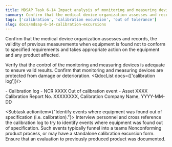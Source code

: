 ```yaml
---
title: MDSAP Task 6-14 Impact analysis of monitoring and measuring device found out of specifications
summary: Confirm that the medical device organization assesses and records, the validity of previous measurements when equipment is found not to conform to specified requirements and takes appropriate action on the equipment and any product affected. Verify that the control of the monitoring and measuring devices is adequate to ensure valid results. Confirm that monitoring and measuring devices are protected from damage or deterioration.
tags: ['calibration', 'calibration excursion', 'out of tolerance']
slug: docs/mdsap-6-14-calibration-excursions
---
```


<RegLang>
Confirm that the medical device organization assesses and records, the validity of previous measurements when equipment is found not to conform to specified requirements and takes appropriate action on the equipment and any product affected.

Verify that the control of the monitoring and measuring devices is adequate to ensure valid results. Confirm that monitoring and measuring devices are protected from damage or deterioration.
</RegLang>
<QdocList docs={['calibration log']}/>

<ReportLang>
- Calibration log
- NCR XXXX Out of calibration event
- Asset XXXX Calibration Report No. XXXXXXXX, Calibration Company Name, YYYY-MM-DD
</ReportLang>

<Subtask actionitem={"Identify events where equipment was found out of specification (i.e. calibration)."}>
Interview personnel and cross reference the calibration log to try to identify events where equipment was found out of specification. 
Such events typically funnel into a teams Nonconforming product process, or may have a standalone calibration excursion form. Ensure that an evaluation to previously produced product was documented.
</Subtask>



